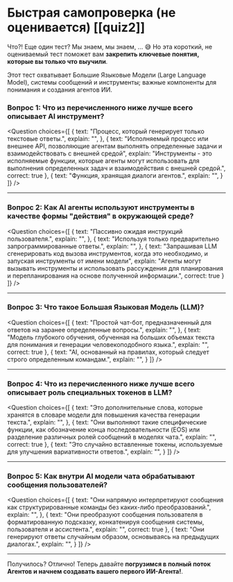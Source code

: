 # Быстрая самопроверка (не оценивается) [[quiz2]] 


Что?! Еще один тест? Мы знаем, мы знаем, ... 😅 Но эта короткий, не оцениваемый тест поможет вам **закрепить ключевые понятия, которые вы только что выучили**.

Этот тест охватывает Большие Языковые Модели (Large Language Model), системы сообщений и инструменты; важные компоненты для понимания и создания агентов ИИ.

### Вопрос 1: Что из перечисленного ниже лучше всего описывает AI инструмент?

<Question
choices={[
{
text: "Процесс, который генерирует только текстовые ответы.",
explain: "",
},
{
text: "Исполняемый процесс или внешнее API, позволяющие агентам выполнять определенные задачи и взаимодействовать с внешней средой",
explain: "Инструменты - это исполняемые функции, которые агенты могут использовать для выполнения определенных задач и взаимодействия с внешней средой.",
correct: true
},
{
text: "Функция, хранящая диалоги агентов.",
explain: "",
}
]}
/>

---

### Вопрос 2: Как AI агенты используют инструменты в качестве формы "действия" в окружающей среде?

<Question
choices={[
{
text: "Пассивно ожидая инструкций пользователя.",
explain: "",
},
{
text: "Используя только предварительно запрограммированные ответы.",
explain: "",
},
{
text: "Запрашивая LLM сгенерировать код вызова инструментов, когда это необходимо, и запуская инструменты от имени модели",
explain: "Агенты могут вызывать инструменты и использовать рассуждения для планирования и перепланирования на основе полученной информации.",
correct: true
}
]}
/>

---

### Вопрос 3: Что такое Большая Языковая Модель (LLM)?

<Question
choices={[
{
text: "Простой чат-бот, предназначенный для ответов на заранее определенные вопросы.",
explain: "",
},
{
text: "Модель глубокого обучения, обученная на больших объемах текста для понимания и генерации человекоподобного языка.",
explain: "",
correct: true
},
{
text: "AI, основанный на правилах, который следует строго определенным командам.",
explain: "",
}
]}
/>

---

### Вопрос 4: Что из перечисленного ниже лучше всего описывает роль специальных токенов в LLM?

<Question
choices={[
{
text: "Это дополнительные слова, которые хранятся в словаре модели для повышения качества генерации текста.",
explain: "",
},
{
text: "Они выполняют такие специфические функции, как обозначение конца последовательности (EOS) или разделение различных ролей сообщений в моделях чата.",
explain: "",
correct: true
},
{
text: "Это случайно вставленные токены, используемые для улучшения вариативности ответов.",
explain: "",
}
]}
/>

---

### Вопрос 5: Как внутри AI модели чата обрабатывают сообщения пользователей?

<Question
choices={[
{
text: "Они напрямую интерпретируют сообщения как структурированные команды без каких-либо преобразований.",
explain: "",
},
{
text: "Они преобразуют сообщения пользователя в форматированную подсказку, конкатенируя сообщения системы, пользователя и ассистента.",
explain: "",
correct: true
},
{
text: "Они генерируют ответы случайным образом, основываясь на предыдущих диалогах.",
explain: "",
}
]}
/>

---


Получилось? Отлично! Теперь давайте **погрузимся в полный поток Агентов и начнем создавать вашего первого ИИ-Агента!**.
